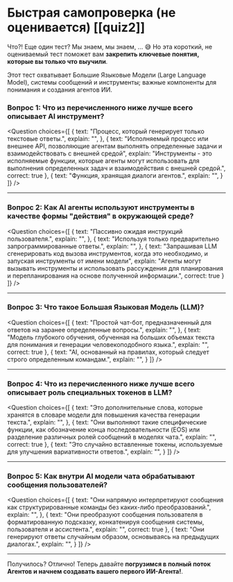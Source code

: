 # Быстрая самопроверка (не оценивается) [[quiz2]] 


Что?! Еще один тест? Мы знаем, мы знаем, ... 😅 Но эта короткий, не оцениваемый тест поможет вам **закрепить ключевые понятия, которые вы только что выучили**.

Этот тест охватывает Большие Языковые Модели (Large Language Model), системы сообщений и инструменты; важные компоненты для понимания и создания агентов ИИ.

### Вопрос 1: Что из перечисленного ниже лучше всего описывает AI инструмент?

<Question
choices={[
{
text: "Процесс, который генерирует только текстовые ответы.",
explain: "",
},
{
text: "Исполняемый процесс или внешнее API, позволяющие агентам выполнять определенные задачи и взаимодействовать с внешней средой",
explain: "Инструменты - это исполняемые функции, которые агенты могут использовать для выполнения определенных задач и взаимодействия с внешней средой.",
correct: true
},
{
text: "Функция, хранящая диалоги агентов.",
explain: "",
}
]}
/>

---

### Вопрос 2: Как AI агенты используют инструменты в качестве формы "действия" в окружающей среде?

<Question
choices={[
{
text: "Пассивно ожидая инструкций пользователя.",
explain: "",
},
{
text: "Используя только предварительно запрограммированные ответы.",
explain: "",
},
{
text: "Запрашивая LLM сгенерировать код вызова инструментов, когда это необходимо, и запуская инструменты от имени модели",
explain: "Агенты могут вызывать инструменты и использовать рассуждения для планирования и перепланирования на основе полученной информации.",
correct: true
}
]}
/>

---

### Вопрос 3: Что такое Большая Языковая Модель (LLM)?

<Question
choices={[
{
text: "Простой чат-бот, предназначенный для ответов на заранее определенные вопросы.",
explain: "",
},
{
text: "Модель глубокого обучения, обученная на больших объемах текста для понимания и генерации человекоподобного языка.",
explain: "",
correct: true
},
{
text: "AI, основанный на правилах, который следует строго определенным командам.",
explain: "",
}
]}
/>

---

### Вопрос 4: Что из перечисленного ниже лучше всего описывает роль специальных токенов в LLM?

<Question
choices={[
{
text: "Это дополнительные слова, которые хранятся в словаре модели для повышения качества генерации текста.",
explain: "",
},
{
text: "Они выполняют такие специфические функции, как обозначение конца последовательности (EOS) или разделение различных ролей сообщений в моделях чата.",
explain: "",
correct: true
},
{
text: "Это случайно вставленные токены, используемые для улучшения вариативности ответов.",
explain: "",
}
]}
/>

---

### Вопрос 5: Как внутри AI модели чата обрабатывают сообщения пользователей?

<Question
choices={[
{
text: "Они напрямую интерпретируют сообщения как структурированные команды без каких-либо преобразований.",
explain: "",
},
{
text: "Они преобразуют сообщения пользователя в форматированную подсказку, конкатенируя сообщения системы, пользователя и ассистента.",
explain: "",
correct: true
},
{
text: "Они генерируют ответы случайным образом, основываясь на предыдущих диалогах.",
explain: "",
}
]}
/>

---


Получилось? Отлично! Теперь давайте **погрузимся в полный поток Агентов и начнем создавать вашего первого ИИ-Агента!**.
